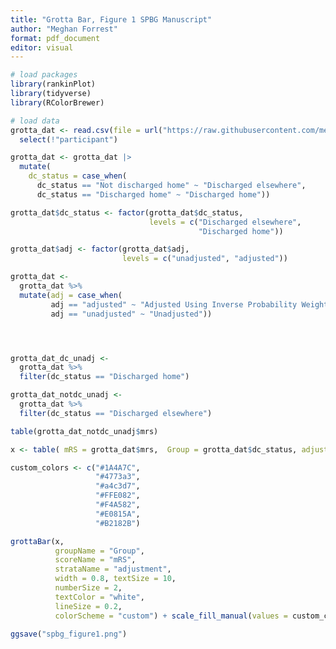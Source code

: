 ```yaml
---
title: "Grotta Bar, Figure 1 SPBG Manuscript"
author: "Meghan Forrest"
format: pdf_document
editor: visual
---
```


```r
# load packages
library(rankinPlot)
library(tidyverse)
library(RColorBrewer)

# load data
grotta_dat <- read.csv(file = url("https://raw.githubusercontent.com/meghanrforrest/SPBG-meta-research-study/main/figure1_dataset.csv")) %>% 
  select(!"participant") 

grotta_dat <- grotta_dat |> 
  mutate(
    dc_status = case_when(
      dc_status == "Not discharged home" ~ "Discharged elsewhere", 
      dc_status == "Discharged home" ~ "Discharged home"))

grotta_dat$dc_status <- factor(grotta_dat$dc_status, 
                               levels = c("Discharged elsewhere",
                                          "Discharged home"))

grotta_dat$adj <- factor(grotta_dat$adj, 
                         levels = c("unadjusted", "adjusted"))

grotta_dat <-
  grotta_dat %>% 
  mutate(adj = case_when(
         adj == "adjusted" ~ "Adjusted Using Inverse Probability Weighting", 
         adj == "unadjusted" ~ "Unadjusted"))




grotta_dat_dc_unadj <-
  grotta_dat %>% 
  filter(dc_status == "Discharged home")

grotta_dat_notdc_unadj <-
  grotta_dat %>% 
  filter(dc_status == "Discharged elsewhere")

table(grotta_dat_notdc_unadj$mrs)

```

```r

x <- table( mRS = grotta_dat$mrs,  Group = grotta_dat$dc_status, adjustment = grotta_dat$adj)

custom_colors <- c("#1A4A7C", 
                   "#4773a3", 
                   "#a4c3d7", 
                   "#FFE082", 
                   "#F4A582", 
                   "#E0815A", 
                   "#B2182B")

grottaBar(x, 
          groupName = "Group", 
          scoreName = "mRS", 
          strataName = "adjustment", 
          width = 0.8, textSize = 10, 
          numberSize = 2, 
          textColor = "white",
          lineSize = 0.2,
          colorScheme = "custom") + scale_fill_manual(values = custom_colors)

ggsave("spbg_figure1.png")

```
